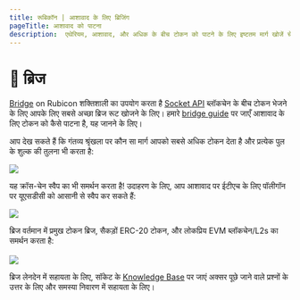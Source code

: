 ```yaml
---
title: रूबिकॉन | आशावाद के लिए ब्रिजिंग 
pageTitle: आशावाद को पाटना
description:  एथेरियम, आशावाद, और अधिक के बीच टोकन को पाटने के लिए इष्टतम मार्ग खोजें चेन!
---
```


# 🌉 ब्रिज

[Bridge](https://app.rubicon.finance/bridge) on Rubicon शक्तिशाली का उपयोग करता है [Socket API](https://www.socket.tech/) ब्लॉकचेन के बीच टोकन भेजने के लिए आपके लिए सबसे अच्छा ब्रिज रूट खोजने के लिए। हमारे [bridge guide](/docs/guides/bridge/bridging-to-optimism) पर जाएँ आशावाद के लिए टोकन को कैसे पाटना है, यह जानने के लिए।

आप देख सकते हैं कि गंतव्य श्रृंखला पर कौन सा मार्ग आपको सबसे अधिक टोकन देता है और प्रत्येक पुल के शुल्क की तुलना भी करता है:

![](</assets/image(84).png>)

यह क्रॉस-चेन स्वैप का भी समर्थन करता है! उदाहरण के लिए, आप आशावाद पर ईटीएच के लिए पॉलीगॉन पर यूएसडीसी को आसानी से स्वैप कर सकते हैं:

![](</assets/image(36).png>)

ब्रिज वर्तमान में प्रमुख टोकन ब्रिज, सैकड़ों ERC-20 टोकन, और लोकप्रिय EVM ब्लॉकचेन/L2s का समर्थन करता है:\
\
![](</assets/image(10).png>)

ब्रिज लेनदेन में सहायता के लिए, सॉकेट के [Knowledge Base](https://socketdottech.zendesk.com/hc/en-us) पर जाएं अक्सर पूछे जाने वाले प्रश्नों के उत्तर के लिए और समस्या निवारण में सहायता के लिए।